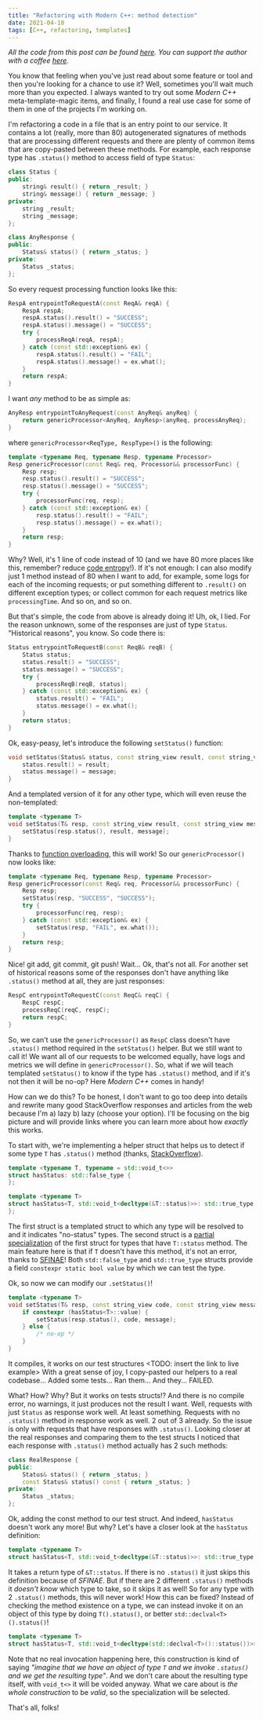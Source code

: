 ```yaml
---
title: "Refactoring with Modern C++: method detection"
date: 2021-04-10
tags: [C++, refactoring, templates]
---
```


_All the code from this post can be found [here](https://github.com/artsiukhou/blog_examples/tree/main/cpp-method-detection)._
_You can support the author with a coffee [here](https://www.buymeacoffee.com/artsiukhou)._

You know that feeling when you've just read about some feature or tool and then you're looking for a chance to use it?
Well, sometimes you'll wait much more than you expected. I always wanted to try out some _Modern C++_ meta-template-magic items,
and finally, I found a real use case for some of them in one of the projects I'm working on.

I'm refactoring a code in a file that is an entry point to our service.
It contains a lot (really, more than 80) autogenerated signatures of methods that are processing different requests
and there are plenty of common items that are copy-pasted between these methods.
For example, each response type has `.status()` method to access field of type `Status`:

```cpp
class Status {
public:
	string& result() { return _result; }
	string& message() { return _message; }
private:
	string _result;
	string _message;
};

class AnyResponse {
public:
	Status& status() { return _status; }
private:
	Status _status;
};
```

So every request processing function looks like this:

```cpp
RespA entrypointToRequestA(const ReqA& reqA) {
    RespA respA;
    respA.status().result() = "SUCCESS";
    respA.status().message() = "SUCCESS";
    try {
        processReqA(reqA, respA);
	} catch (const std::exception& ex) {
        respA.status().result() = "FAIL";
        respA.status().message() = ex.what();
	}
    return respA;
}
```

I want *any* method to be as simple as:

```cpp
AnyResp entrypointToAnyRequest(const AnyReq& anyReq) {
    return genericProcessor<AnyReq, AnyResp>(anyReq, processAnyReq);
}
```

where `genericProcessor<ReqType, RespType>()` is the following:

```cpp
template <typename Req, typename Resp, typename Processor>
Resp genericProcessor(const Req& req, Processor&& processorFunc) {
    Resp resp;
    resp.status().result() = "SUCCESS";
    resp.status().message() = "SUCCESS";
    try {
        processorFunc(req, resp);
    } catch (const std::exception& ex) {
        resp.status().result() = "FAIL";
        resp.status().message() = ex.what();
    }
    return resp;
}
```

Why? Well, it's 1 line of code instead of 10 (and we have 80 more places like this, remember? reduce [code entropy](https://en.wikipedia.org/wiki/Software_entropy)!).
If it's not enough: I can also modify just 1 method instead of 80 when I want to add, for example, some logs for each of the incoming requests;
or put something different to `.result()` on different exception types; or collect common for each request metrics like `processingTime`. And so on, and so on.

But that's simple, the code from above is already doing it! Uh, ok, I lied. For the reason unknown, some of the responses are just of type `Status`.
"Historical reasons", you know. So code there is:

```cpp
Status entrypointToRequestB(const ReqB& reqB) {
    Status status;
    status.result() = "SUCCESS";
    status.message() = "SUCCESS";
    try {
        processReqB(reqB, status);
    } catch (const std::exception& ex) {
        status.result() = "FAIL";
        status.message() = ex.what();
    }
    return status;
}
```

Ok, easy-peasy, let's introduce the following `setStatus()` function:

```cpp
void setStatus(Status& status, const string_view result, const string_view message) {
    status.result() = result;
    status.message() = message;
}
```

And a templated version of it for any other type, which will even reuse the non-templated:

```cpp
template <typename T>
void setStatus(T& resp, const string_view result, const string_view message) {
    setStatus(resp.status(), result, message);
}
```

Thanks to [function overloading](https://en.cppreference.com/w/cpp/language/overload_resolution), this will work! So our `genericProcessor()` now looks like:

```cpp
template <typename Req, typename Resp, typename Processor>
Resp genericProcessor(const Req& req, Processor&& processorFunc) {
    Resp resp;
    setStatus(resp, "SUCCESS", "SUCCESS");
    try {
        processorFunc(req, resp);
    } catch (const std::exception& ex) {
        setStatus(resp, "FAIL", ex.what());
    }
    return resp;
}
```

Nice! git add, git commit, git push! Wait... Ok, that's not all.
For another set of historical reasons some of the responses don't have anything like `.status()` method at all, they are just responses:

```cpp
RespC entrypointToRequestC(const ReqC& reqC) {
    RespC respC;
    processReqC(reqC, respC);
    return respC;
}
```

So, we can't use the `genericProcessor()` as `RespC` class doesn't have `.status()` method required in the `setStatus()` helper.
But we still want to call it! We want all of our requests to be welcomed equally, have logs and metrics we will define in `genericProcessor()`.
So, what if we will teach templated `setStatus()` to know if the type has `.status()` method, and if it's not then it will be no-op?
Here _Modern C++_ comes in handy!

How can we do this? To be honest, I don't want to go too deep into details and rewrite many good StackOverflow responses and articles from the web because
I'm a) lazy b) lazy (choose your option). I'll be focusing on the big picture and will provide links where you can learn more about how _exactly_ this works.

To start with, we're implementing a helper struct that helps us to detect if some type `T` has `.status()` method
(thanks, [StackOverflow](https://stackoverflow.com/questions/257288/templated-check-for-the-existence-of-a-class-member-function)).

```cpp
template <typename T, typename = std::void_t<>>
struct hasStatus: std::false_type {
};

template <typename T>
struct hasStatus<T, std::void_t<decltype(&T::status)>>: std::true_type {
};
```

The first struct is a templated struct to which any type will be resolved to and it indicates "no-status" types.
The second struct is a [partial specialization](https://en.cppreference.com/w/cpp/language/partial_specialization) of the first struct for types that have `T::status` method.
The main feature here is that if `T` doesn't have this method, it's not an error, thanks to [SFINAE](https://en.cppreference.com/w/cpp/language/sfinae)!
Both `std::false_type` and `std::true_type` structs provide a field `constexpr static bool value` by which we can test the type.

Ok, so now we can modify our `.setStatus()`!

```cpp
template <typename T>
void setStatus(T& resp, const string_view code, const string_view message) {
    if constexpr (hasStatus<T>::value) {
        setStatus(resp.status(), code, message);
    } else {
        /* no-op */
    }
}
```

It compiles, it works on our test structures <TODO: insert the link to live example>
With a great sense of joy, I copy-pasted our helpers to a real codebase... Added some tests... Ran them... And they... FAILED.

What? How? Why? But it works on tests structs!? And there is no compile error, no warnings, it just produces not the result I want.
Well, requests with just `Status` as response work well. At least something. Requests with no `.status()` method in response work as well.
2 out of 3 already. So the issue is only with requests that have responses with `.status()`.
Looking closer at the real responses and comparing them to the test structs I noticed that each response with `.status()` method actually has 2 such methods:

```cpp
class RealResponse {
public:
    Status& status() { return _status; }
    const Status& status() const { return _status; }
private:
    Status _status;
};
```

Ok, adding the const method to our test struct. And indeed, `hasStatus` doesn't work any more! But why?
Let's have a closer look at the `hasStatus` definition:
```cpp
template <typename T>
struct hasStatus<T, std::void_t<decltype(&T::status)>>: std::true_type {};
```

It takes a return type of `&T::status`. If there is no `.status()` it just skips this definition because of _SFINAE_.
But if there are 2 different `.status()` methods it *doesn't know* which type to take, so it skips it as well!
So for any type with 2 `.status()` methods, this will never work! How this can be fixed?
Instead of checking the method existence on a type, we can instead invoke it on an object of this type by doing `T().status()`, or better `std::declval<T>().status()`!

```cpp
template <typename T>
struct hasStatus<T, std::void_t<decltype(std::declval<T>()::status())>>: std::true_type {};
```

Note that no real invocation happening here, this construction is kind of saying
_"imagine that we have an object of type `T` and we invoke `.status()` and we get the resulting type"_.
And we don't care about the resulting type itself, with `void_t<>` it will be voided anyway.
What we care about is _the whole construction_ to be _valid_, so the specialization will be selected.

That's all, folks!